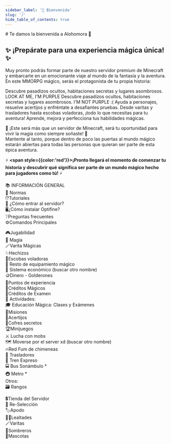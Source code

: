 ```yaml
---
sidebar_label: '👋 Bienvenida'
slug: '/'
hide_table_of_contents: true
---
```


<span className="goldTitle">
# Te damos la bienvenida a Alohomora 👋
</span>

## ✨ ¡Prepárate para una experiencia mágica única! ✨ 

Muy pronto podrás formar parte de nuestro servidor premium de Minecraft y embarcarte en un emocionante viaje al mundo de la fantasía y la aventura. En este MMORPG mágico, serás el protagonista de tu propia historia:

<Admonition className="purple" type="tip" icon="🗺️" title="Explora un vasto mundo lleno de secretos">
  Descubre pasadizos ocultos, habitaciones secretas y lugares asombrosos. LOOK AT ME, I'M PURPLE
</Admonition>

<Admonition type="tip" icon="🗺️" title="Explora un vasto mundo lleno de secretos">
  Descubre pasadizos ocultos, habitaciones secretas y lugares asombrosos. I'M NOT PURPLE :(
</Admonition>

<Admonition type="warning" icon="🎯" title="Completa misiones únicas">
  Ayuda a personajes, resuelve acertijos y enfréntate a desafiantes pruebas.
</Admonition>

<Admonition type="info" icon="🧙‍♂️" title="Equipo mágico y transporte encantado">
  Desde varitas y trasladores hasta escobas voladoras, ¡todo lo que necesitas para tu aventura!
</Admonition>

<Admonition type="danger" icon="🔮" title="Domina poderosos hechizos">
  Aprende, mejora y perfecciona tus habilidades mágicas.
</Admonition>


🌟 ¡Este será más que un servidor de Minecraft, será tu oportunidad para vivir la magia como siempre soñaste! 🌟  
Mantente al tanto, porque dentro de poco las puertas al mundo mágico estarán abiertas para todas las personas que quieran ser parte de esta épica aventura.  

⚡ **<span style={{color:'red'}}>¡Pronto llegará el momento de comenzar tu</span> historia y descubrir qué significa ser parte de un mundo mágico hecho para jugadores como tú!** ⚡ 

📚 INFORMACIÓN GENERAL\
📜 Normas\
⁉️Tutoriales\
🏰 ¿Cómo entrar al servidor?\
🖥️¿Cómo instalar Optifine?\
❔Preguntas frecuentes\
⚙️Comandos Principales

🎮Jugabilidad\
🔮 Magia\
🪄Varita Mágicas\
✨Hechizos\
🧹Escobas voladoras\
🎒 Resto de equipamiento mágico\
🏦 Sistema económico (buscar otro nombre)\
🪙Dinero - Golderones\
🧪Puntos de experiencia\
📘Créditos Mágicos\
📜Créditos de Examen\
🤹 Actividades:\
🎓 Educación Mágica: Clases y Exámenes\
🎯Misiones\
📑Acertijos\
🎁Cofres secretos\
🏆Minijuegos\
⚔️ Lucha con mobs\
🗺️ Moverse por el server xd (buscar otro nombre)\
🔥Red Fum de chimeneas\
🥾 Trasladores\
🚂 Tren Expreso\
🚍 Bus Sonámbulo *\
🚇 Metro *\
Otros:\
🗃️ Rangos

💲Tienda del Servidor\
🔁 Re-Selección\
🏷️Apodo\
 🧙‍♂️Lealtades\
🪄Varitas\
🎩Sombreros\
🦉Mascotas 

